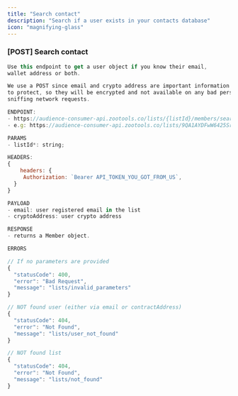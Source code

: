 ```yaml
---
title: "Search contact"
description: "Search if a user exists in your contacts database"
icon: "magnifying-glass"
---
```


### [POST] Search contact

```jsx
Use this endpoint to get a user object if you know their email,
wallet address or both.

We use a POST since email and crypto address are important information
to protect, so they will be encrypted and not available on any bad person
sniffing network requests.

ENDPOINT:
- https://audience-consumer-api.zootools.co/lists/{listId}/members/search
- e.g: https://audience-consumer-api.zootools.co/lists/9QA1AYDFwW6425Srx31T/members/search

PARAMS
- listId*: string;

HEADERS:
{
	headers: {
     Authorization: `Bearer API_TOKEN_YOU_GOT_FROM_US`,
  }
}

PAYLOAD
- email: user registered email in the list
- cryptoAddress: user crypto address

RESPONSE
- returns a Member object.

ERRORS

// If no parameters are provided
{
  "statusCode": 400,
  "error": "Bad Request",
  "message": "lists/invalid_parameters"
}

// NOT found user (either via email or contractAddress)
{
  "statusCode": 404,
  "error": "Not Found",
  "message": "lists/user_not_found"
}

// NOT found list
{
  "statusCode": 404,
  "error": "Not Found",
  "message": "lists/not_found"
}
```
